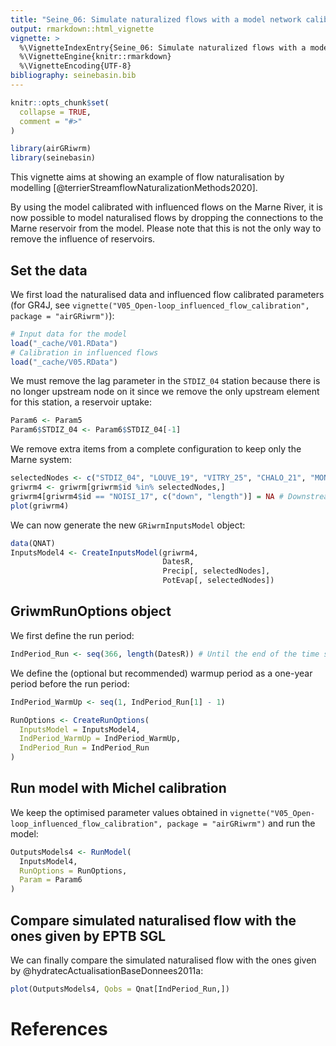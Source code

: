 ```yaml
---
title: "Seine_06: Simulate naturalized flows with a model network calibrated with influenced flows"
output: rmarkdown::html_vignette
vignette: >
  %\VignetteIndexEntry{Seine_06: Simulate naturalized flows with a model network calibrated with influenced flows}
  %\VignetteEngine{knitr::rmarkdown}
  %\VignetteEncoding{UTF-8}
bibliography: seinebasin.bib
---
```


```r
knitr::opts_chunk$set(
  collapse = TRUE,
  comment = "#>"
)
```

```r
library(airGRiwrm)
library(seinebasin)
```

This vignette aims at showing an example of flow naturalisation by modelling [@terrierStreamflowNaturalizationMethods2020].

By using the model calibrated with influenced flows on the Marne River, it is now possible to model naturalised flows by dropping the connections to the Marne reservoir from the model. Please note that this is not the only way to remove the influence of reservoirs.

## Set the data

We first load the naturalised data and influenced flow calibrated parameters (for GR4J, see `vignette("V05_Open-loop_influenced_flow_calibration", package = "airGRiwrm")`):

```r
# Input data for the model
load("_cache/V01.RData")
# Calibration in influenced flows
load("_cache/V05.RData")
```

We must remove the lag parameter in the `STDIZ_04` station because there is no longer upstream node on it since we remove the only upstream element for this station, a reservoir uptake:

```r
Param6 <- Param5
Param6$STDIZ_04 <- Param6$STDIZ_04[-1]
```

We remove extra items from a complete configuration to keep only the Marne system:

```r
selectedNodes <- c("STDIZ_04", "LOUVE_19", "VITRY_25", "CHALO_21", "MONTR_18", "NOISI_17")
griwrm4 <- griwrm[griwrm$id %in% selectedNodes,]
griwrm4[griwrm4$id == "NOISI_17", c("down", "length")] = NA # Downstream station instead of PARIS_05
plot(griwrm4)
```

We can now generate the new `GRiwrmInputsModel` object:

```r
data(QNAT)
InputsModel4 <- CreateInputsModel(griwrm4,
                                  DatesR,
                                  Precip[, selectedNodes],
                                  PotEvap[, selectedNodes])
```

## GriwmRunOptions object

We first define the run period:

```r
IndPeriod_Run <- seq(366, length(DatesR)) # Until the end of the time series
```

We define the (optional but recommended) warmup period as a one-year period before the run period:

```r
IndPeriod_WarmUp <- seq(1, IndPeriod_Run[1] - 1)
```

```r
RunOptions <- CreateRunOptions(
  InputsModel = InputsModel4,
  IndPeriod_WarmUp = IndPeriod_WarmUp,
  IndPeriod_Run = IndPeriod_Run
)
```

## Run model with Michel calibration

We keep the optimised parameter values obtained in `vignette("V05_Open-loop_influenced_flow_calibration", package = "airGRiwrm")` and run the model:

```r
OutputsModels4 <- RunModel(
  InputsModel4,
  RunOptions = RunOptions,
  Param = Param6
)
```

## Compare simulated naturalised flow with the ones given by EPTB SGL

We can finally compare the simulated naturalised flow with the ones given by @hydratecActualisationBaseDonnees2011a:

```r
plot(OutputsModels4, Qobs = Qnat[IndPeriod_Run,])
```

# References

